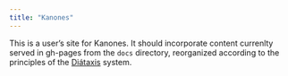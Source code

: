 ```yaml
---
title: "Kanones"
---
```


This is a user's site for Kanones.  It should incorporate content currenlty served in gh-pages from the `docs` directory, reorganized according to the principles of the [Diátaxis](https://diataxis.fr) system.